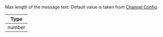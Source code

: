 <!-- TODO: Change to new docs -->
Max length of the message text. Default value is taken from [Channel Config](https://getstream.io/chat/docs/javascript/channel_features/).

| Type |
| - |
| number |
